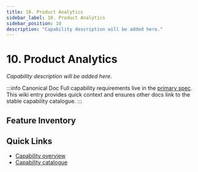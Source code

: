 ```yaml
---
title: 10. Product Analytics
sidebar_label: 10. Product Analytics
sidebar_position: 10
description: "Capability description will be added here."
---
```



# 10. Product Analytics

*Capability description will be added here.*

:::info Canonical Doc
Full capability requirements live in the [primary spec](/docs/capabilities/10-Product-Analytics/index). This wiki entry provides quick context and ensures other docs link to the stable capability catalogue.
:::

## Feature Inventory

<CapabilityFeatureList capability="product-analytics" />


## Quick Links
- [Capability overview](/docs/capabilities/10-Product-Analytics/index)
- [Capability catalogue](/docs/wiki/capabilities/)
